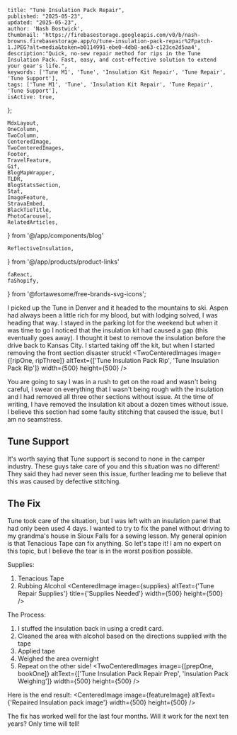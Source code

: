 
    title: "Tune Insulation Pack Repair",
    published: "2025-05-23",
    updated: "2025-05-23",
    author: 'Nash Bostwick',
    thumbnail: 'https://firebasestorage.googleapis.com/v0/b/nash-browns.firebasestorage.app/o/tune-insulation-pack-repair%2Fpatch-1.JPEG?alt=media&token=b0114991-ebe0-4db8-ae63-c123ce2d5aa4',
    description:"Quick, no-sew repair method for rips in the Tune Insulation Pack. Fast, easy, and cost-effective solution to extend your gear's life.",
    keywords: ['Tune M1', 'Tune', 'Insulation Kit Repair', 'Tune Repair', 'Tune Support'],
    tags: ['Tune M1', 'Tune', 'Insulation Kit Repair', 'Tune Repair', 'Tune Support'],
    isActive: true,
};


    MdxLayout,
    OneColumn,
    TwoColumn,
    CenteredImage, 
    TwoCenteredImages, 
    Footer, 
    TravelFeature, 
    Gif, 
    BlogMapWrapper,
    TLDR,
    BlogStatsSection,
    Stat,
    ImageFeature,
    StravaEmbed,
    BlackTieTitle,
    PhotoCarousel,
    RelatedArticles,
} from '@/app/components/blog'

    ReflectiveInsulation,
} from '@/app/products/product-links'

    faReact,
    faShopify,
} from '@fortawesome/free-brands-svg-icons';







<ImageFeature
    title='Tune Insulation Pack Repair'
    image={featureImage}
/>


<MdxLayout>

<TLDR
text="Unfortunately, my insulation pack ripped. Fortunately, it was cheap, fast, and easy to repair. I think this is a one-off stitching issue. However, I am extremely careful when installing or removing the kit now." 
/>

I picked up the Tune in Denver and it headed to the mountains to ski. Aspen had always been a little rich for my blood, but with lodging solved, I was heading that way. I stayed in the parking lot for the weekend but when it was time to go I noticed that the insulation kit had caused a gap (this eventually goes away). I thought it best to remove the insulation before the drive back to Kansas City. I started taking off the kit, but when I started removing the front section disaster struck!
<TwoCenteredImages image={[ripOne, ripThree]} altText={['Tune Insulation Pack Rip', 'Tune Insulation Pack Rip']}  width={500} height={500} />

You are going to say I was in a rush to get on the road and wasn't being careful, I swear on everything that I wasn't being rough with the insulation and I had removed all three other sections without issue. At the time of writing, I have removed the insulation kit about a dozen times without issue. I believe this section had some faulty stitching that caused the issue, but I am no seamstress.

## Tune Support
It's worth saying that Tune support is second to none in the camper industry. These guys take care of you and this situation was no different! They said they had never seen this issue, further leading me to believe that this was caused by defective stitching.

## The Fix
Tune took care of the situation, but I was left with an insulation panel that had only been used 4 days. I wanted to try to fix the panel without driving to my grandma's house in Sioux Falls for a sewing lesson. My general opinion is that Tenacious Tape can fix anything. So let's tape it! I am no expert on this topic, but I believe the tear is in the worst position possible. 

Supplies:
1. Tenacious Tape
2. Rubbing Alcohol
<CenteredImage image={supplies} altText={'Tune Repair Supplies'} title={'Supplies Needed'} width={500} height={500} />

The Process: 

1. I stuffed the insulation back in using a credit card.
2. Cleaned the area with alcohol based on the directions supplied with the tape
3. Applied tape
4. Weighed the area overnight
5. Repeat on the other side!
<TwoCenteredImages image={[prepOne, bookOne]} altText={['Tune Insulation Pack Repair Prep', 'Insulation Pack Weighing']} width={500} height={500} />

Here is the end result:
<CenteredImage image={featureImage} altText={'Repaired Insulation pack image'}  width={500} height={500} />

The fix has worked well for the last four months. Will it work for the next ten years? Only time will tell!

<RelatedArticles 
    articleOne={relatedArticleOne}
    articleTwo={relatedArticleTwo}
    articleThree={relatedArticleThree}
/>

</MdxLayout>

[1]: /blog/articals/artical-template
